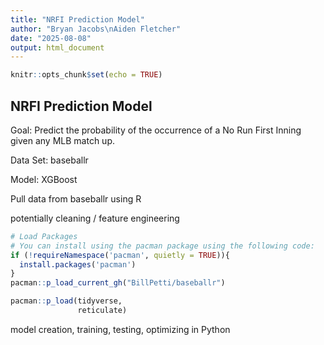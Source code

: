 ```yaml
---
title: "NRFI Prediction Model"
author: "Bryan Jacobs\nAiden Fletcher"
date: "2025-08-08"
output: html_document
---
```


```r
knitr::opts_chunk$set(echo = TRUE)
```

## NRFI Prediction Model

Goal: Predict the probability of the occurrence of a No Run First Inning given any MLB match up.

Data Set: baseballr

Model: XGBoost

Pull data from baseballr using R

potentially cleaning / feature engineering

```r
# Load Packages
# You can install using the pacman package using the following code:
if (!requireNamespace('pacman', quietly = TRUE)){
  install.packages('pacman')
}
pacman::p_load_current_gh("BillPetti/baseballr")

pacman::p_load(tidyverse,
               reticulate)
```

model creation, training, testing, optimizing in Python

```python

```
